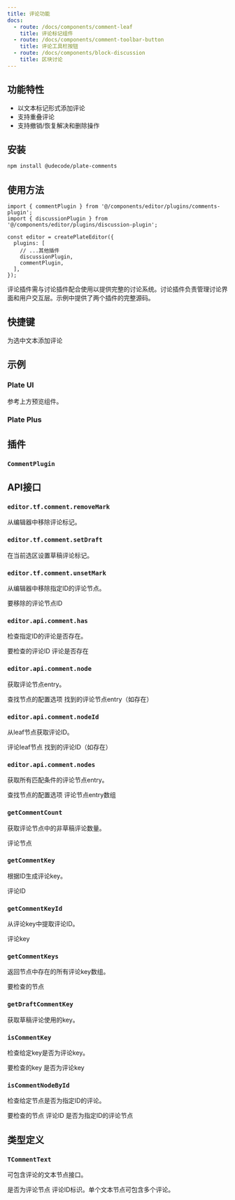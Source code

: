```yaml
---
title: 评论功能
docs:
  - route: /docs/components/comment-leaf
    title: 评论标记组件
  - route: /docs/components/comment-toolbar-button
    title: 评论工具栏按钮
  - route: /docs/components/block-discussion
    title: 区块讨论
---
```


<ComponentPreview name="comments-demo" />

<PackageInfo>

## 功能特性

- 以文本标记形式添加评论
- 支持重叠评论
- 支持撤销/恢复解决和删除操作

</PackageInfo>

## 安装
```bash
npm install @udecode/plate-comments
```

## 使用方法

```tsx
import { commentPlugin } from '@/components/editor/plugins/comments-plugin';
import { discussionPlugin } from '@/components/editor/plugins/discussion-plugin';

const editor = createPlateEditor({
  plugins: [
    // ...其他插件
    discussionPlugin,
    commentPlugin,
  ],
});
```

评论插件需与讨论插件配合使用以提供完整的讨论系统。讨论插件负责管理讨论界面和用户交互层。示例中提供了两个插件的完整源码。

## 快捷键

<KeyTable>
  <KeyTableItem hotkey="Cmd + Shift + M">
    为选中文本添加评论
  </KeyTableItem>
</KeyTable>

## 示例

### Plate UI

参考上方预览组件。

### Plate Plus

<ComponentPreviewPro name="comments-pro" />

## 插件

### `CommentPlugin`

## API接口

### `editor.tf.comment.removeMark`

从编辑器中移除评论标记。

### `editor.tf.comment.setDraft`

在当前选区设置草稿评论标记。

### `editor.tf.comment.unsetMark`

从编辑器中移除指定ID的评论节点。

<API name="unsetMark">
<APIParameters>
  <APIItem name="id" type="string">
    要移除的评论节点ID
  </APIItem>
</APIParameters>
</API>

### `editor.api.comment.has`

检查指定ID的评论是否存在。

<API name="has">
<APIParameters>
  <APIItem name="id" type="string">
    要检查的评论ID
  </APIItem>
</APIParameters>
<APIReturns type="boolean">
  评论是否存在
</APIReturns>
</API>

### `editor.api.comment.node`

获取评论节点entry。

<API name="node">
<APIOptions type="EditorNodesOptions & { id?: string; isDraft?: boolean }" optional>
  查找节点的配置选项
</APIOptions>
<APIReturns type="NodeEntry<TCommentText> | undefined">
  找到的评论节点entry（如存在）
</APIReturns>
</API>

### `editor.api.comment.nodeId`

从leaf节点获取评论ID。

<API name="nodeId">
<APIParameters>
  <APIItem name="leaf" type="TCommentText">
    评论leaf节点
  </APIItem>
</APIParameters>
<APIReturns type="string | undefined">
  找到的评论ID（如存在）
</APIReturns>
</API>

### `editor.api.comment.nodes`

获取所有匹配条件的评论节点entry。

<API name="nodes">
<APIOptions type="EditorNodesOptions & { id?: string; isDraft?: boolean }" optional>
  查找节点的配置选项
</APIOptions>
<APIReturns type="NodeEntry<TCommentText>[]">
  评论节点entry数组
</APIReturns>
</API>

### `getCommentCount`

获取评论节点中的非草稿评论数量。

<API name="getCommentCount">
<APIParameters>
  <APIItem name="node" type="TCommentText">
    评论节点
  </APIItem>
</APIParameters>
</API>

### `getCommentKey`

根据ID生成评论key。

<API name="getCommentKey">
<APIParameters>
  <APIItem name="id" type="string">
    评论ID
  </APIItem>
</APIParameters>
</API>

### `getCommentKeyId`

从评论key中提取评论ID。

<API name="getCommentKeyId">
<APIParameters>
  <APIItem name="key" type="string">
    评论key
  </APIItem>
</APIParameters>
</API>

### `getCommentKeys`

返回节点中存在的所有评论key数组。

<API name="getCommentKeys">
<APIParameters>
  <APIItem name="node" type="TCommentText">
    要检查的节点
  </APIItem>
</APIParameters>
</API>

### `getDraftCommentKey`

获取草稿评论使用的key。

### `isCommentKey`

检查给定key是否为评论key。

<API name="isCommentKey">
<APIParameters>
  <APIItem name="key" type="string">
    要检查的key
  </APIItem>
</APIParameters>

<APIReturns type="boolean">
  是否为评论key
</APIReturns>
</API>

### `isCommentNodeById`

检查给定节点是否为指定ID的评论。

<API name="isCommentNodeById">
<APIParameters>
  <APIItem name="node" type="TNode">
    要检查的节点
  </APIItem>
  <APIItem name="id" type="string">
    评论ID
  </APIItem>
</APIParameters>

<APIReturns type="boolean">
  是否为指定ID的评论节点
</APIReturns>
</API>

## 类型定义

### `TCommentText`

可包含评论的文本节点接口。

<API name="TCommentText">
<APIAttributes>
  <APIItem name="comment" type="boolean" optional>
    是否为评论节点
  </APIItem>
  <APIItem name="comment_<id>" type="boolean" optional>
    评论ID标识。单个文本节点可包含多个评论。
  </APIItem>
</APIAttributes>
</API>